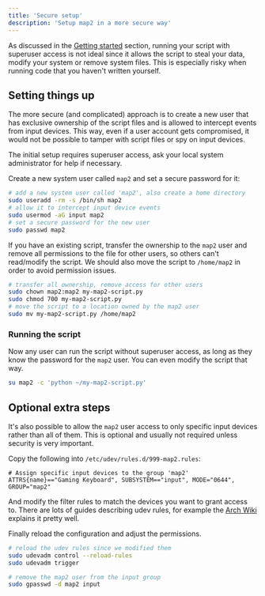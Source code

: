 ```yaml
---
title: 'Secure setup'
description: 'Setup map2 in a more secure way'
---
```


As discussed in the [Getting started](map2/en/basics/getting-started) section, running your script with
superuser access is not ideal since it allows the script to steal your data, modify your system or
remove system files. This is especially risky when running code that you haven't written yourself.

## Setting things up

The more secure (and complicated) approach is to create a new user that has exclusive ownership of the
script files and is allowed to intercept events from input devices.
This way, even if a user account gets compromised, it would not be possible to tamper with script files
or spy on input devices.



The initial setup requires superuser access, ask your local system administrator for help if necessary.


Create a new system user called `map2` and set a secure password for it:

```bash
# add a new system user called 'map2', also create a home directory
sudo useradd -rm -s /bin/sh map2
# allow it to intercept input device events
sudo usermod -aG input map2
# set a secure password for the new user
sudo passwd map2
```

If you have an existing script, transfer the ownership to the `map2` user and remove all permissions
to the file for other users, so others can't read/modify the script.
We should also move the script to `/home/map2` in order to avoid permission issues.

```bash
# transfer all ownership, remove access for other users
sudo chown map2:map2 my-map2-script.py
sudo chmod 700 my-map2-script.py
# move the script to a location owned by the map2 user
sudo mv my-map2-script.py /home/map2
```


### Running the script


Now any user can run the script without superuser access, as long as they know the password for the
`map2` user. You can even modify the script that way.

```bash
su map2 -c 'python ~/my-map2-script.py'
```


## Optional extra steps

It's also possible to allow the `map2` user access to only specific input devices rather than all of them.
This is optional and usually not required unless security is very important.

Copy the following into `/etc/udev/rules.d/999-map2.rules`:

```
# Assign specific input devices to the group 'map2'
ATTRS{name}=="Gaming Keyboard", SUBSYSTEM=="input", MODE="0644", GROUP="map2"
```

And modify the filter rules to match the devices you want to grant access to. There are lots of
guides describing udev rules, for example the [Arch Wiki](https://wiki.archlinux.org/title/udev)
explains it pretty well.

Finally reload the configuration and adjust the permissions.

```bash
# reload the udev rules since we modified them
sudo udevadm control --reload-rules
sudo udevadm trigger

# remove the map2 user from the input group
sudo gpasswd -d map2 input


```
